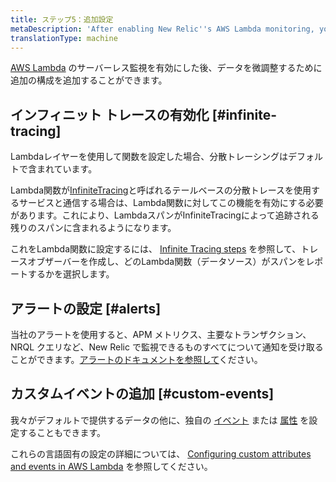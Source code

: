 ```yaml
---
title: ステップ5：追加設定
metaDescription: 'After enabling New Relic''s AWS Lambda monitoring, you can set up alerts and custom events.'
translationType: machine
---
```


[AWS Lambda](/docs/serverless-function-monitoring/aws-lambda-monitoring/enable-lambda-monitoring/enable-aws-lambda-monitoring) のサーバーレス監視を有効にした後、データを微調整するために追加の構成を追加することができます。

## インフィニット トレースの有効化 [#infinite-tracing]

Lambdaレイヤーを使用して関数を設定した場合、分散トレーシングはデフォルトで含まれています。

Lambda関数が[InfiniteTracing](/docs/distributed-tracing/infinite-tracing/introduction-infinite-tracing)と呼ばれるテールベースの分散トレースを使用するサービスと通信する場合は、Lambda関数に対してこの機能を有効にする必要があります。これにより、LambdaスパンがInfiniteTracingによって追跡される残りのスパンに含まれるようになります。

これをLambda関数に設定するには、 [Infinite Tracing steps](/docs/distributed-tracing/infinite-tracing/set-trace-observer) を参照して、トレースオブザーバーを作成し、どのLambda関数（データソース）がスパンをレポートするかを選択します。

## アラートの設定 [#alerts]

当社のアラートを使用すると、APM メトリクス、主要なトランザクション、NRQL クエリなど、New Relic で監視できるものすべてについて通知を受け取ることができます。[アラートのドキュメントを参照して](/docs/alerts-applied-intelligence/new-relic-alerts/learn-alerts/introduction-alerts/)ください。

## カスタムイベントの追加 [#custom-events]

我々がデフォルトで提供するデータの他に、独自の [イベント](/docs/using-new-relic/welcome-new-relic/get-started/glossary#event) または [属性](/docs/using-new-relic/welcome-new-relic/get-started/glossary#attribute) を設定することもできます。

これらの言語固有の設定の詳細については、 [Configuring custom attributes and events in AWS Lambda](https://discuss.newrelic.com/t/configuring-custom-attributes-and-events-in-aws-lambda/96043) を参照してください。